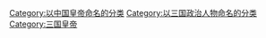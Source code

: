 [[Category:以中国皇帝命名的分类|Category:以中国皇帝命名的分类]]
[[Category:以三国政治人物命名的分类|Category:以三国政治人物命名的分类]]
[[Category:三国皇帝|Category:三国皇帝]]
